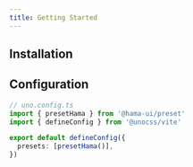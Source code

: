 ```yaml
---
title: Getting Started
---
```



## Installation

<PackageManagerCommand
  npm="install -D @hama-ui/preset"
  pnpm="add -D @hama-ui/preset"
  yarn="add -D @hama-ui/preset"
  bun="add -D @hama-ui/preset"
/>

## Configuration

```ts
// uno.config.ts
import { presetHama } from '@hama-ui/preset'
import { defineConfig } from '@unocss/vite'

export default defineConfig({
  presets: [presetHama()],
})
```
